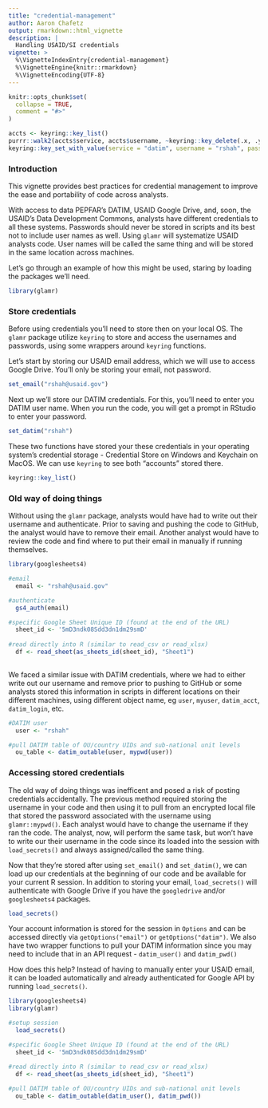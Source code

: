 ```yaml
---
title: "credential-management"
author: Aaron Chafetz
output: rmarkdown::html_vignette
description: |
  Handling USAID/SI credentials
vignette: >
  %\VignetteIndexEntry{credential-management}
  %\VignetteEngine{knitr::rmarkdown}
  %\VignetteEncoding{UTF-8}
---
```


```r
knitr::opts_chunk$set(
  collapse = TRUE,
  comment = "#>"
)
```

```r
accts <- keyring::key_list()
purrr::walk2(accts$service, accts$username, ~keyring::key_delete(.x, .y))
keyring::key_set_with_value(service = "datim", username = "rshah", password = "admin")
```

### Introduction

This vignette provides best practices for credential management to improve the ease and portability of code across analysts. 

With access to data PEPFAR's DATIM, USAID Google Drive, and, soon, the USAID's Data Development Commons, analysts have different credentials to all these systems. Passwords should never be stored in scripts and its best not to include user names as well. Using `glamr` will systematize USAID analysts code. User names will be called the same thing and will be stored in the same location across machines.

Let's go through an example of how this might be used, staring by loading the packages we'll need.

```r
library(glamr)
```

### Store credentials

Before using credentials you'll need to store then on your local OS. The `glamr` package utilize `keyring` to store and access the usernames and passwords, using some wrappers around `keyring` functions.

Let's start by storing our USAID email address, which we will use to access Google Drive. You'll only be storing your email, not password.

```r
set_email("rshah@usaid.gov")
```

Next up we'll store our DATIM credentials. For this, you'll need to enter you DATIM user name. When you run the code, you will get a prompt in RStudio to enter your password. 

```r
set_datim("rshah")
```

These two functions have stored your these credentials in your operating system’s credential storage - Credential Store on Windows and Keychain on MacOS. We can use `keyring` to see both "accounts" stored there.

```r
keyring::key_list()
```

### Old way of doing things

Without using the `glamr` package, analysts would have had to write out their username and authenticate. Prior to saving and pushing the code to GitHub, the analyst would have to remove their email. Another analyst would have to review the code and find where to put their email in manually if running themselves.

```r
library(googlesheets4)

#email
  email <- "rshah@usaid.gov"

#authenticate
  gs4_auth(email)

#specific Google Sheet Unique ID (found at the end of the URL)
  sheet_id <- '5mD3ndk08Sdd3dn1dm29smD'
  
#read directly into R (similar to read_csv or read_xlsx)
  df <- read_sheet(as_sheets_id(sheet_id), "Sheet1")
  
```

We faced a similar issue with DATIM credentials, where we had to either write out our username and remove prior to pushing to GitHub or some analysts stored this information in scripts in different locations on their different machines, using different object name, eg `user`, `myuser`, `datim_acct`, `datim_login`, etc.

```r
#DATIM user
  user <- "rshah"

#pull DATIM table of OU/country UIDs and sub-national unit levels
  ou_table <- datim_outable(user, mypwd(user))
```

### Accessing stored credentials

The old way of doing things was inefficent and posed a risk of posting credentials accidentally. The previous method required storing the username in your code and then using it to pull from an encrypted local file that stored the password associated with the username using `glamr::mypwd()`. Each analyst would have to change the username if they ran the code. The analyst, now, will perform the same task, but won't have to write our their username in the code since its loaded into the session with `load_secrets()` and always assigned/called the same thing. 

Now that they're stored after using `set_email()` and `set_datim()`, we can load up our credentials at the beginning of our code and be available for your current R session. In addition to storing your email, `load_secrets()` will authenticate with Google Drive if you have the `googledrive` and/or `googlesheets4` packages.

```r
load_secrets()
```

Your account information is stored for the session in `Options` and can be accessed directly via `getOptions("email")` or `getOptions("datim")`. We also have two wrapper functions to pull your DATIM information since you may need to include that in an API request - `datim_user()` and `datim_pwd()`

How does this help? Instead of having to manually enter your USAID email, it can be loaded automatically and already authenticated for Google API by running `load_secrets()`. 


```r
library(googlesheets4)
library(glamr)

#setup session
  load_secrets()

#specific Google Sheet Unique ID (found at the end of the URL)
  sheet_id <- '5mD3ndk08Sdd3dn1dm29smD'

#read directly into R (similar to read_csv or read_xlsx)
  df <- read_sheet(as_sheets_id(sheet_id), "Sheet1")
  
#pull DATIM table of OU/country UIDs and sub-national unit levels
  ou_table <- datim_outable(datim_user(), datim_pwd())
```

